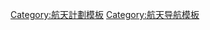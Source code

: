 {{Navbox
|name   = 航天機構
|title  = [[航天机构列表]]
|bodyclass = hlist
|state  = {{{state<includeonly>|collapsed</includeonly>}}}

|group1 = 非洲
|list1  =
{{Navbox|subgroup
|group1 = 泛非和泛阿拉伯
|list1  =
* {{tsl|en|Regional African Satellite Communication Organization||非洲區域衛星通信組織}}
* {{tsl|en|Arab Satellite Communications Organization||阿拉伯衛星通信組織}}

|group2 = 國家
|list2 =
* {{flagicon|Algeria|size=15px}} [[阿尔及利亚航天局]]
* {{flagicon|Ghana|size=15px}} {{tsl|en|Ghana Space Science and Technology Centre||加納空間科技中心}}
* {{flagicon|Egypt|size=15px}} {{tsl|en|National Authority for Remote Sensing and Space Sciences||埃及遙感和空間科學管理局}}
* {{flagicon|Ethiopia|size=15px}} {{tsl|en|Ethiopian Space Science and Technology Institute||埃塞俄比亞空間科學技術研究所}}
* {{flagicon|Nigeria|size=15px}} {{tsl|en|National Space Research and Development Agency||奈及利亞國家空間研究與發展局}}
* {{flagicon|South Africa|size=15px}} {{tsl|en|South African National Space Agency||南非國家航天局}}
}}

|group2 = 美洲
|list2  =
{{Navbox|subgroup
|group1 = 北美洲
|list1  =
* {{flagicon|Canada|size=15px}} [[加拿大太空局]]
* {{flagicon|Mexico|size=15px}} [[墨西哥航天局]]
* {{flagicon|United States|size=15px}} [[美国国家航空航天局]]
* {{flagicon|United States|size=15px}} {{tsl|en|National Environmental Satellite, Data, and Information Service||國家環境衛星、數據和信息服務}}
** {{tsl|en|Office of Space Commerce||空間商務辦公室}}
* {{flagicon|United States|size=15px}} {{tsl|en|Office of Commercial Space Transportation||商業空間運輸辦公室}}
* {{flagicon|United States|size=15px}} [[美國太空軍]]
* {{flagicon|United States|size=15px}} [[美国太空司令部]]
* {{flagicon|United States|size=15px}} [[美国国家侦察局]]
* {{flagicon|Canada|size=15px}}{{flagicon|United States|size=15px}} [[北美空防司令部]]

|group2 = 南美洲
|list2  =
* {{flagicon|Argentina|size=15px}} [[国家太空活动委员会|阿根廷國家太空活動委員會]]
* {{flagicon|Bolivia|size=15px}} {{tsl|en|Bolivian Space Agency||玻利維亞航天局}}
* {{flagicon|Brazil|size=15px}} [[巴西航天局]]
** {{tsl|en|Department of Aerospace Science and Technology||科學與航空航天技術部}}
** {{tsl|en|National Institute for Space Research||國家空間研究所}}
** {{tsl|en|Instituto Tecnológico de Aeronáutica||航空技術研究所}}
* {{flagicon|Colombia|size=15px}} {{tsl|en|Colombian Space Commission||哥倫比亞空間委員會}}
* {{flagicon|Venezuela<!-- Yes Venezuela, not Bolivia! -->|size=15px}} {{tsl|en|Bolivarian Agency for Space Activities||玻利瓦爾空間活動署}}
** {{tsl|en|Venezuelan Institute for Scientific Research||委內瑞拉科學研究所}}
}}

|group3 = 亞洲
|list3  =
{{Navbox|subgroup
|group1 = 泛亞和泛阿拉伯
|list1  =
* [[亚太空间合作组织]]
* {{tsl|en|Arab Satellite Communications Organization||阿拉伯衛星通信組織}}

|group2 = 中亞
|list2 =
* {{flagicon|Kazakhstan|size=15px}} {{tsl|en|KazCosmos||哈薩克斯坦國家航天局}}{{smallsup|1}}
* {{flagicon|Russia|size=15px}} [[俄罗斯航天国家集团|俄羅斯航太]]{{smallsup|1}}
** [[俄罗斯太空研究所]]
** [[俄羅斯太空軍]]
* {{flagicon|Turkmenistan|size=15px}} {{tsl|en|Turkmenistan National Space Agency||土庫曼斯坦國家航天局}}{{smallsup|1}}

|group3 = 東亞
|list3 =
* {{flagicon|China|size=15px}} [[国家航天局]]
** [[中国运载火箭技术研究院]]
** [[中国空间技术研究院]]
** [[国家航天局引力波研究中心]]
** {{tsl|en|China Chang Feng||长峰机电技术研究设计院}}
** [[中国航天科技集团]]
** [[中华人民共和国国防科学技术工业委员会]]
* {{flagicon|Japan|size=15px}} [[宇宙航空研究開發機構]] {{smallsup|2}}
** {{tsl|en|Institute of Space and Astronautical Science||空間與航天科學研究所}}
* {{flagicon|Japan|size=15px}} [[情报通信研究机构]]
* {{flagicon|Japan|size=15px}} {{tsl|en|Japan Space Systems||無人空間實驗研究所}}
* {{flagicon|North Korea|size=15px}} [[國家宇宙開發局]]
* {{flagicon|South Korea|size=15px}} [[韩国航空宇宙研究院]]
** {{tsl|en|KAIST Satellite Technology Research Center||衛星技術研究中心}}
* {{flagicon|Republic of China|size=15px}} [[國家太空中心 (中華民國)|國家太空中心]]

|group4 = 南亞
|list4  =
* {{flagicon|Bangladesh|size=15px}} {{tsl|en|Space Research and Remote Sensing Organization||孟加拉空間研究和遙感組織}}
* {{flagicon|India|size=15px}} [[印度空间研究组织]] {{smallsup|2}}
** {{tsl|en|Antrix Corporation||安特里克斯公司}}
** {{tsl|en|Department of Space||宇宙空間部}}
** {{tsl|en|National Remote Sensing Centre||國家遙感中心}}
* {{flagicon|India|size=15px}} {{tsl|en|Defence Space Agency||國防航天局}}
* {{flagicon|Pakistan|size=15px}} {{tsl|en|Space and Upper Atmosphere Research Commission||巴基斯坦空間與高層大氣研究委員會}}

|group5 = 東南亞
|list5  =
* {{flagicon|Indonesia|size=15px}} [[印度尼西亚国家航空航天研究所]]
* {{flagicon|Malaysia|size=15px}} {{tsl|en|Malaysian Space Agency||馬來西亞航天局}}
* {{flagicon|Philippines|size=15px}} {{tsl|en|Philippine Space Agency||菲律賓航天局}}
* {{flagicon|Singapore|size=15px}} {{tsl|en|Singapore Space and Technology Association||新加坡航天科技有限公司}}
* {{flagicon|Thailand|size=15px}} {{tsl|en|Geo-Informatics and Space Technology Development Agency||泰國地球信息學和空間技術開發署}}
* {{flagicon|Vietnam|size=15px}} {{tsl|en|Vietnam National Space Center|越南科學技術研究院|}}

|group6 = 西南亞
|list6  =
* {{flagicon|Armenia|size=15px}} {{tsl|en|ArmCosmos||亞美尼亞航天局}}{{smallsup|1}}
* {{flagicon|Azerbaijan|size=15px}} {{tsl|en|Azerbaijan National Aerospace Agency||阿塞拜疆國家航空航天局}}{{smallsup|1}}
* {{flagicon|Bahrain|size=15px}} {{tsl|en|National Space Science Agency||巴林國立空間科學局}}
* {{flagicon|Iran|size=15px}} {{tsl|en|Iran Aviation Industries Organization||伊朗航空工業組織}}
** [[伊朗航天局]]
** {{tsl|en|SAHA (Iran aviation)||伊朗飛機工業}}
* {{flagicon|Israel|size=15px}} [[以色列航天局]]
** {{tsl|en|National Committee for Space Research||國家空間研究委員會}}
* {{flagicon|Saudi Arabia|size=15px}} [[沙特航天局]]
** {{tsl|en|King Abdulaziz City for Science and Technology||阿卜杜勒阿齊茲國王科技城}}
* {{flagicon|Syria|size=15px}} {{tsl|en|Syrian Space Agency||敘利亞航天局}}{{smallsup|2}}
**{{tsl|en|General Organization of Remote Sensing||通用遙感組織}}
* {{flagicon|Turkey|size=15px}} {{tsl|en|Turkish Space Agency||土耳其航天局}}
** {{tsl|en|TÜBİTAK Space Technologies Research Institute||空間技術研究所}}
* {{flagicon|United Arab Emirates|size=15px}} [[阿聯酋太空總署]] ({{tsl|en|Mohammed bin Rashid Space Centre||穆罕默德·本·拉希德航天中心}})
}}

|group4 = [[欧洲]]
|list4  =
{{Navbox|subgroup
|group1 = 泛歐
|list1  =
*[[歐洲標準委員會]]/{{tsl|en|European Committee for Electrotechnical Standardization||歐洲電工標準化委員會}}
*[[欧洲邮电管理委员会]]
**[[欧洲电信标准协会]]
*[[File:European Space Agency logo.svg|30px]][[欧洲空间局]]
** {{tsl|en|European Cooperation for Space Standardization||歐洲空間標準化合作組織}}
** [[欧洲空间研究与技术中心]]
** {{tsl|en|European Astronaut Centre||歐洲宇航員中心}}
** {{tsl|en|ESA Centre for Earth Observation||歐洲航天局地球觀測中心}}
** {{tsl|en|European Centre for Space Applications and Telecommunications||歐洲空間應用和電信中心}}
** {{tsl|en|European Space Astronomy Centre||歐洲空間天文中心}}
** [[歐洲太空營運中心]]
*** {{tsl|en|ESTRACK||歐洲空間追踪機構}}
** [[圭亞那太空中心]]
* [[歐洲氣象衛星開發組織]]
* {{tsl|en|European Telecommunications Satellite Organization||歐洲電信衛星組織}}
* [[欧洲南方天文台]]

|group2 = [[欧洲联盟]]和[[歐洲經濟區]]
|list2 =
* {{flagicon|European Union|size=15px}} {{tsl|en|European Union Agency for the Space Programme||歐洲聯盟空間計劃署}}
* {{flagicon|European Union|size=15px}} [[歐盟衛星中心]]
* {{flagicon|Austria|size=15px}} {{tsl|en|Austrian Space Agency||奧地利航天局}} {{smallsup|2}}
* {{flagicon|Belgium|size=15px}} [[联邦科学政策公共规划服务部|比利時聯邦科學政策辦公室]]
* {{flagicon|Bulgaria|size=15px}} {{tsl|en|Space Research and Technology Institute||保加利亞空間研究與技術研究所}}{{smallsup|2}}
* {{flagicon|Czech Republic|size=15px}} {{tsl|en|Czech Space Office||捷克空間辦公室}}{{smallsup|2}}
* {{flagicon|Denmark|size=15px}} [[丹麦国家太空研究所]]
* {{flagicon|Estonia|size=15px}} {{tsl|en|Estonian Space Office||愛沙尼亞空間辦公室}}{{smallsup|1}}
* {{flagicon|France|size=15px}} [[法國國家太空研究中心]]{{smallsup|2}}
* {{flagicon|France|size=15px}} [[法國跨軍種太空司令部]]
* {{flagicon|Germany|size=15px}} [[德國航空太空中心]]{{smallsup|2}}
* {{flagicon|Greece|size=15px}} {{tsl|en|Hellenic Space Agency||希臘航天局}}
* {{flagicon|Hungary|size=15px}} {{tsl|en|Hungarian Space Office||匈牙利空間辦公室}}{{smallsup|2}}
* {{flagicon|Italy|size=15px}} [[義大利太空總署]]
* {{flagicon|Luxembourg|size=15px}} [[Luxembourg Space Agency|盧森堡航天局]]
* {{flagicon|Lithuania|size=15px}} [[Lithuanian Space Office|立陶宛航天辦公室]]{{smallsup|1}}
* {{flagicon|Netherlands|size=15px}} [[荷兰空间研究所]]
* {{flagicon|Norway|size=15px}} {{tsl|en|Norwegian Space Centre||挪威航天局}}
* {{flagicon|Poland|size=15px}} {{tsl|en|Polish Space Agency||波蘭科學院空間研究中心}}{{smallsup|2}}
* {{flagicon|Portugal|size=15px}} [[Portugal Space|葡萄牙太空局]]
* {{flagicon|Romania|size=15px}} {{tsl|en|Romanian Space Agency||羅馬尼亞航天局}}{{smallsup|2}}
* {{flagicon|Spain|size=15px}} [[西班牙国家太空科技研究所]] 
* {{flagicon|Sweden|size=15px}} [[瑞典国立宇宙委员会]]

|group3 = 其他
|list3 =
* {{flagicon|Armenia|size=15px}} {{tsl|en|ArmCosmos||亞美尼亞航天局}}{{smallsup|1}}
* {{flagicon|Azerbaijan|size=15px}} {{tsl|en|Azerbaijan National Aerospace Agency||阿塞拜疆國家航空航天局}}{{smallsup|1}}
* {{flagicon|Belarus|size=15px}} {{tsl|en|Belarus Space Agency||白俄羅斯航天局}}{{smallsup|1}}
* {{flagicon|Kazakhstan|size=15px}} {{tsl|en|KazCosmos||哈薩克斯坦共國家航天局}}{{smallsup|1}}
* {{flagicon|Russia|size=15px}} [[俄羅斯航太]]{{smallsup|1}}
** [[俄罗斯太空研究所]]
** [[俄罗斯空天防御兵]]
* {{flagicon|Switzerland|size=15px}} {{tsl|en|Swiss Space Office||瑞士太空辦公室}}
* {{flagicon|Turkey|size=15px}} {{tsl|en|Turkish Space Agency||土耳其航天局}}
** {{tsl|en|TÜBİTAK Space Technologies Research Institute||空間技術研究所}}
* {{flagicon|United Kingdom|size=15px}} [[英国宇航署]] {{smallsup|2}}
* {{flagicon|Ukraine|size=15px}} [[乌克兰国家航天局]]{{smallsup|1}}
}}

|group5 = 大洋洲
|list5  =
* {{flagicon|Australia|size=15px}} [[澳大利亚航天局]]
** [[联邦科学与工业研究组织]]
* {{flagicon|New Zealand|size=15px}} [[新西兰航天局]]

|group6 = 世界組織與機構
|list6  =
* {{tsl|en|Consultative Committee for Space Data Systems||空間數據系統諮詢委員會}}
* {{tsl|en|Committee on Earth Observation Satellites||地球觀測衛星委員會}}
* {{tsl|en|Committee on Space Research||空間研究委員會}}
** {{tsl|en|International Planetary Data Alliance||國際行星數據聯盟}}
* {{tsl|en|International Cospas-Sarsat Programme||國際搜救衛星系統計劃}}
* {{tsl|en|Group on Earth Observations||地球觀測組織}}
* {{tsl|en|Global Standards Collaboration||國際標準合作組織}}
* {{tsl|en|Inter-Agency Space Debris Coordination Committee||機構間空間碎片協調委員會}}
* [[空间与重大灾害国际宪章]]
* [[国际移动卫星组织]]
* [[International Space Exploration Coordination Group|國際空間探索協調小組]]
* {{tsl|en|International Space Station Multilateral Coordination Board||國際空間站多邊協調委員會}}
* [[国际通信卫星组织]]
* [[國際太空通訊組織]]
* {{tsl|en|Orbital Debris Co-ordination Working Group||軌道碎片協調工作組}}
* {{flagicon|United Nations|size=15px}} [[国际电信联盟无线电通信部门]]
* {{flagicon|United Nations|size=15px}} [[联合国和平利用外层空间委员会]]
* {{flagicon|United Nations|size=15px}} [[联合国外层空间事务厅]]

|group7 = 前機構
|list7 =
* {{flagicon|United Kingdom|size=15px}} [[英國國家太空中心]]
* {{flagicon|North Korea|size=15px}} [[朝鲜宇宙空间技术委员会]]
* {{flagicon|Japan|size=15px}} {{tsl|en|National Aerospace Laboratory of Japan||日本國家航空航天實驗室}}
* {{flagicon|Japan|size=15px}} {{tsl|en|National Space Development Agency of Japan||日本國家太空發展署}}
* {{flagicon|Soviet Union|size=15px}} [[苏联太空计划]]
* [[国际宇航员计划]]

|below =
* 延伸閲讀: [[各国首次自主发射运载火箭时间表]]
* {{smallsup|1}} 前身為[[苏联太空计划]]
* {{smallsup|2}} 之前參與[[国际宇航员计划]]
}}<noinclude>
{{collapsible option}}
[[Category:航天計劃模板]]
[[Category:航天导航模板]]
</noinclude>